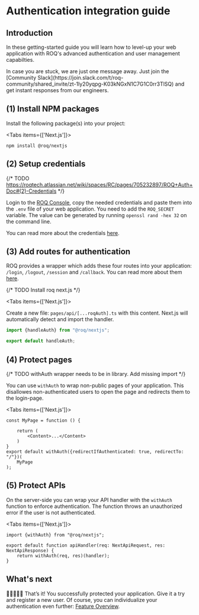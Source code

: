 
# Authentication integration guide

## Introduction

In these getting-started guide you will learn how to level-up your web application with ROQ's advanced authentication
and user management capabilties.

<Callout emoji="💡">
In case you are stuck, we are just one message away. Just join the
[Community Slack](https://join.slack.com/t/roq-community/shared_invite/zt-1ly20yqpg-K03kNGxN1C7G1C0rr3TlSQ) and get
instant responses from our engineers.
</Callout>

## (1) Install NPM packages

Install the following package(s) into your project:

<Tabs items={['Next.js']}><Tab>

```shell
npm install @roq/nextjs 
```

</Tab></Tabs>

## (2) Setup credentials

{/* TODO https://roqtech.atlassian.net/wiki/spaces/RC/pages/705232897/ROQ+Auth+Doc#(2)-Credentials */}

Login to the [ROQ Console](https://console.roq.tech/), copy the needed credentials and paste them into the `.env` file of
your web application. You need to add the `ROQ_SECRET` variable. The value can be generated by
running `openssl rand -hex 32` on the
command line.

You can read more about the credentials [here](/authentication/advanced-topics/configuration).

## (3) Add routes for authentication

ROQ provides a wrapper which adds these four routes into your application: `/login`, `/logout`, `/session` and
`/callback`. You can read more about them [here](/authentication/advanced-topics/authentication-routes).

{/* TODO Install roq next.js */}

<Tabs items={['Next.js']}><Tab>

Create a new file: `pages/api/[...roqAuth].ts` with this content. Next.js will automatically detect and import the
handler.

```typescript
import {handleAuth} from "@roq/nextjs";

export default handleAuth;
```

</Tab></Tabs>

## (4) Protect pages

{/* TODO withAuth wrapper needs to be in library. Add missing import */}

You can use `withAuth` to wrap non-public pages of your application. This disallowes non-authenticated users to open
the page and redirects them to the login-page.

<Tabs items={['Next.js']}><Tab>

```tsx
const MyPage = function () {

    return (
        <Content>...</Content>
    )
}
export default withAuth({redirectIfAuthenticated: true, redirectTo: "/"})(
    MyPage
);
```

</Tab></Tabs>

## (5) Protect APIs

On the server-side you can wrap your API handler with the `withAuth` function to enforce authentication. The function
throws an unauthorized error if the user is not authenticated.

<Tabs items={['Next.js']}><Tab>

```tsx
import {withAuth} from "@roq/nextjs";

export default function apiHandler(req: NextApiRequest, res: NextApiResponse) {
    return withAuth(req, res)(handler);
}
```

</Tab></Tabs>

## What's next

🎉🎉🎉🎉🎉 That’s it! You successfully protected your application. Give it a try and register a new user. Of course, you can
individualize your authentication even further: [Feature Overview](/authentication#feature-overview).

